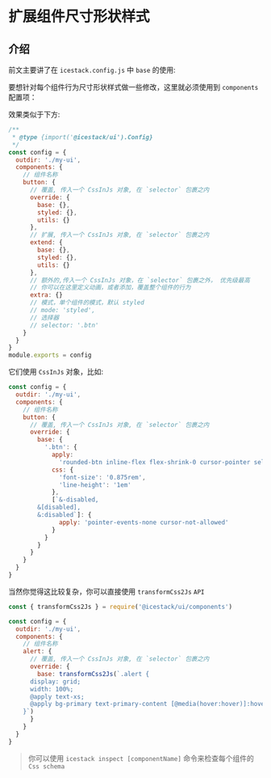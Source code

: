 # 扩展组件尺寸形状样式

## 介绍

前文主要讲了在 `icestack.config.js` 中 `base` 的使用:

要想针对每个组件行为尺寸形状样式做一些修改，这里就必须使用到 `components` 配置项：

效果类似于下方:

```js filename="icestack.config.js"
/**
 * @type {import('@icestack/ui').Config}
 */
const config = {
  outdir: './my-ui',
  components: {
    // 组件名称
    button: {
      // 覆盖, 传入一个 CssInJs 对象, 在 `selector` 包裹之内
      override: {
        base: {},
        styled: {},
        utils: {}
      },
      // 扩展, 传入一个 CssInJs 对象, 在 `selector` 包裹之内
      extend: {
        base: {},
        styled: {},
        utils: {}
      },
      // 额外的,传入一个 CssInJs 对象，在 `selector` 包裹之外， 优先级最高
      // 你可以在这里定义动画，或者添加，覆盖整个组件的行为
      extra: {}
      // 模式，单个组件的模式，默认 styled
      // mode: 'styled',
      // 选择器
      // selector: '.btn'
    }
  }
}
module.exports = config
```

它们使用 `CssInJs` 对象，比如:

```js
const config = {
  outdir: './my-ui',
  components: {
    // 组件名称
    button: {
      // 覆盖, 传入一个 CssInJs 对象, 在 `selector` 包裹之内
      override: {
        base: {
          '.btn': {
            apply:
              'rounded-btn inline-flex flex-shrink-0 cursor-pointer select-none flex-wrap items-center justify-center border-transparent text-center transition duration-200 ease-out min-h-12 h-12 px-4',
            css: {
              'font-size': '0.875rem',
              'line-height': '1em'
            },
            [`&-disabled,
        &[disabled],
        &:disabled`]: {
              apply: 'pointer-events-none cursor-not-allowed'
            }
          }
        }
      }
    }
  }
}
```

当然你觉得这比较复杂，你可以直接使用 `transformCss2Js` `API`

```js
const { transformCss2Js } = require('@icestack/ui/components')

const config = {
  outdir: './my-ui',
  components: {
    // 组件名称
    alert: {
      // 覆盖, 传入一个 CssInJs 对象, 在 `selector` 包裹之内
      override: {
        base: transformCss2Js(`.alert {
      display: grid;
      width: 100%;
      @apply text-xs;
      @apply bg-primary text-primary-content [@media(hover:hover)]:hover:text-primary-content;
    }`)
      }
    }
  }
}
```

> 你可以使用 `icestack inspect [componentName]` 命令来检查每个组件的 `Css schema`